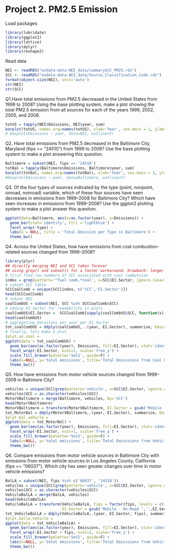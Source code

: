Project 2. PM2.5 Emission
==========================
Load packages
```r
library(lubridate)
library(ggplot2)
library(lattice)
library(dplyr)
library(reshape2)
```

Read data
```r
NEI <- readRDS("exdata-data-NEI_data/summarySCC_PM25.rds")
SCC <- readRDS("exdata-data-NEI_data/Source_Classification_Code.rds")
format(object.size(NEI), unit='auto')
str(NEI)
str(SCC)
```

Q1.Have total emissions from PM2.5 decreased in the United States from 1999 to 2008? Using the base plotting system, make a plot showing the total PM2.5 emission from all sources for each of the years 1999, 2002, 2005, and 2008.
```r
totUS = tapply(NEI$Emissions, NEI$year, sum)
barplot(totUS, names.arg=names(totUS), xlab='Year', cex.main = 1, ylab='Total Emissions', main = 'Total PM2.5 Emissions in US')
# boxplot(Emissions ~ year, data=NEI, outline=F)
```

Q2. Have total emissions from PM2.5 decreased in the Baltimore City, Maryland (fips == "24510") from 1999 to 2008? Use the base plotting system to make a plot answering this question.
```r
Baltimore = subset(NEI, fips == '24510')
totBal = tapply(Baltimore$Emissions, Baltimore$year, sum)
barplot(totBal, names.arg=names(totBal), xlab='Year', cex.main = 1, ylab='Total Emissions', main = 'Total PM2.5 Emissions in Baltimore')
#boxplot(Emissions ~ year, data=Baltimore, outline=F)
```

Q3. Of the four types of sources indicated by the type (point, nonpoint, onroad, nonroad) variable, which of these four sources have seen decreases in emissions from 1999–2008 for Baltimore City? Which have seen increases in emissions from 1999–2008? Use the ggplot2 plotting system to make a plot answer this question. 

```r
ggplot(data=Baltimore, aes(x=as.factor(year), y=Emissions)) + 
  geom_bar(stat='identity', fill ='lightblue') + 
  facet_wrap(~type) + 
  labs(x = NULL, title = 'Total Emission per Type in Baltimore') +
  theme_bw() 
```

Q4. Across the United States, how have emissions from coal combustion-related sources changed from 1999–2008?
```r
library(plyr)
## directly merging NEI and SCC takes forever
## using grep() and subset() for a faster workaround. Drawback: longer codes
# first find row numbers of SCC associated with coal combutsion
index = grep(pattern='^fuel comb.*coal', x=SCC$EI.Sector, ignore.case=T)
# subset SCC table
SCCCoalComb = unique(SCC[index, c('SCC','EI.Sector')])
head(SCCCoalComb)
# subset NEI
coalCombUS = subset(NEI, SCC %in% SCCCoalComb$SCC)
# adding EI.Sector for readability in plots
coalCombUS$EI.Sector =  SCCCoalComb[sapply(coalCombUS$SCC, function(x) grep(pattern=x, SCCCoalComb$SCC, fixed=T)), 'EI.Sector']
head(coalCombUS)
# aggregating Emissions per year per EI.Sector
tot_coalCombUS = ddply(coalCombUS, .(year, EI.Sector), summarise, Emissions=sum(Emissions))
# finally, lets make a plot
(plot.us.coal =
ggplot(data = tot_coalCombUS) +
  geom_bar(aes(as.factor(year), Emissions, fill=EI.Sector), stat='identity', alpha=0.7) +
  facet_wrap(~EI.Sector, ncol=1, scale='free_y') +
  scale_fill_brewer(palette='Set2', guide=F) +
  labs(x=NULL, y='total emissions', title='Total Emisssions from Coal Combustion-Related Sources in US') +
  theme_bw())
```

Q5. How have emissions from motor vehicle sources changed from 1999–2008 in Baltimore City?
```r
vehicles = unique(SCC[grep(pattern='vehicle', x=SCC$EI.Sector, ignore.case=T), c('SCC','EI.Sector')])
vehicles$SCC = as.character(vehicles$SCC)
MotorVBaltimore = merge(Baltimore, vehicles, by='SCC')
head(MotorVBaltimore)
MotorVBaltimore = transform(MotorVBaltimore, EI.Sector = gsub('Mobile - On-Road ','',EI.Sector,fixed=T))
tot_MotorBal = ddply(MotorVBaltimore,.(year, EI.Sector), summarise, Emissions = sum(Emissions))
(plot.bal.vehicle =
ggplot(data = tot_MotorBal) +
  geom_bar(aes(as.factor(year), Emissions, fill=EI.Sector), stat='identity', alpha=0.7) +
  facet_wrap(~EI.Sector, ncol=1, scale='free_y') +
  scale_fill_brewer(palette='Set2', guide=F) +
  labs(x=NULL, y='total emissions', title='Total Emisssions from Vehicle Sources in Baltimore') +
  theme_bw())
```

Q6. Compare emissions from motor vehicle sources in Baltimore City with emissions from motor vehicle sources in Los Angeles County, California (fips == "06037"). Which city has seen greater changes over time in motor vehicle emissions?

```r
BalLA = subset(NEI, fips %in% c('06037', '24510'))
vehicles = unique(SCC[grep(pattern='vehicle', x=SCC$EI.Sector, ignore.case=T), c('SCC','EI.Sector')])
vehicles$SCC = as.character(vehicles$SCC)
VehicleBalLA = merge(BalLA, vehicles)
head(VehicleBalLA)
VehicleBalLA = transform(VehicleBalLA, fips = factor(fips, levels = c('06037', '24510'), labels=c('Baltimore','Los Angeles')),
                         EI.Sector = gsub('Mobile - On-Road ','',EI.Sector,fixed=T))
tot_VehicleBalLA = ddply(VehicleBalLA,.(year, EI.Sector, fips), summarise, Emissions = sum(Emissions))
(plot.balla.vehicle =
ggplot(data = tot_VehicleBalLA) +
  geom_bar(aes(as.factor(year), Emissions, fill=EI.Sector), stat='identity', alpha=0.7) +
  facet_wrap(~EI.Sector + fips, ncol=2, scale='free_y') +
  scale_fill_brewer(palette='Set2', guide=F) +
  labs(x=NULL, y='total emissions', title='Total Emisssions from Vehicle Sources in Baltimore and Los Angeles') +
  theme_bw())
```
